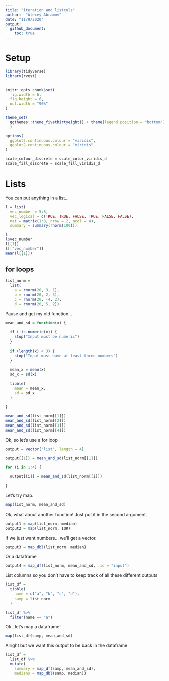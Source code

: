 ```yaml
---
title: "iteration and listcols"
author:  "Alexey Abramov"
date: "11/9/2020"
output: 
  github_document:
    toc: true
---
```


# Setup

```r
library(tidyverse)
library(rvest)


knitr::opts_chunk$set(
  fig.width = 6,
  fig.height = 6,
  out.width = "90%"
)

theme_set(
  ggthemes::theme_fivethirtyeight() + theme(legend.position = "bottom")
  )

options(
  ggplot2.continuous.colour = "viridis",
  ggplot2.continuous.colour = "viridis"
)

scale_colour_discrete = scale_color_viridis_d
scale_fill_discrete = scale_fill_viridis_d
```

# Lists

You can put anything in a list...

```r
l = list(
  vec_number = 5:8,
  vec_logical = c(TRUE, TRUE, FALSE, TRUE, FALSE, FALSE),
  mat = matrix(1:8, nrow = 2, ncol = 4),
  summary = summary(rnorm(100)))
```

```r
l
l$vec_number
l[[1]]
l[["vec_number"]]
mean(l[[1]])

```

## for loops

```r
list_norm = 
  list(
    a = rnorm(20, 3, 1),
    b = rnorm(20, 2, 5),
    c = rnorm(20, -4, 2),
    d = rnorm(20, 5, 2))
```

Pause and get my old function...

```r
mean_and_sd = function(x) {
  
  if (!is.numeric(x)) {
    stop("Input must be numeric")
  }
  
  if (length(x) < 3) {
    stop("Input must have at least three numbers")
  }
  
  mean_x = mean(x)
  sd_x = sd(x)
  
  tibble(
    mean = mean_x,
    sd = sd_x
  )
  
}
```


```r
mean_and_sd(list_norm[[1]])
mean_and_sd(list_norm[[2]])
mean_and_sd(list_norm[[3]])
mean_and_sd(list_norm[[4]])
```

Ok, so let's use a for loop
```r
output = vector("list", length = 4)
```

```r
output[[1]] = mean_and_sd(list_norm[[1]])

for (i in 1:4) {
  
  output[[i]] = mean_and_sd(list_norm[[i]])
  
}
```

Let's try map.

```r
map(list_norm, mean_and_sd)
```

Ok, what about another function!
Just put it in the second argument.

```r
output1 = map(list_norm, median)
output2 = map(list_norm, IQR)
```

If we just want numbers... we'll get a vector.

```r
output3 = map_dbl(list_norm, median)
```

Or a dataframe

```r
output4 = map_df(list_norm, mean_and_sd, .id = "input")
```

List columns so you don't have to keep track of all these different outputs

```r
list_df = 
  tibble(
    name = c("a", "b", "c", "d"),
    samp = list_norm
  )

list_df %>% 
  filter(name == "a")
```

Ok , let's map a dataframe!

```r
map(list_df$samp, mean_and_sd)
```

Alright but we want this output to be back in the dataframe

```r
list_df =
  list_df %>% 
  mutate(
    summary = map_df(samp, mean_and_sd),
    medians = map_dbl(samp, median))
```

